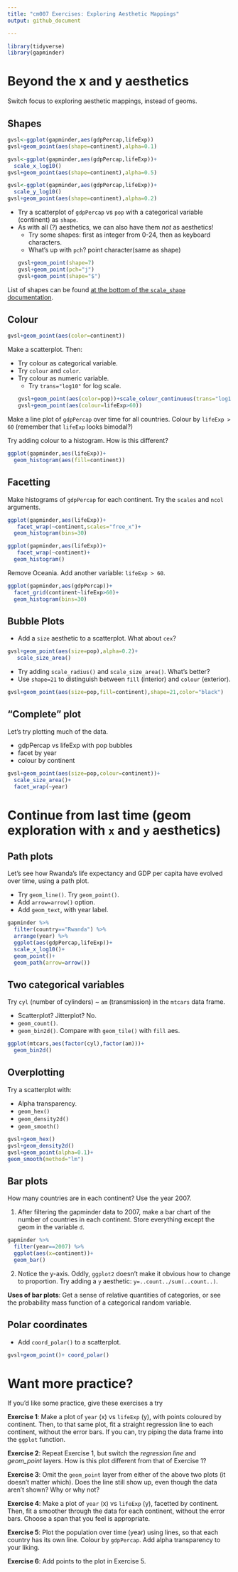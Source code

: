 ```yaml
---
title: "cm007 Exercises: Exploring Aesthetic Mappings"
output: github_document

---
```


```r
library(tidyverse)
library(gapminder)
```


# Beyond the x and y aesthetics

Switch focus to exploring aesthetic mappings, instead of geoms. 

## Shapes
```r
gvsl<-ggplot(gapminder,aes(gdpPercap,lifeExp))
gvsl+geom_point(aes(shape=continent),alpha=0.1)

gvsl<-ggplot(gapminder,aes(gdpPercap,lifeExp))+
  scale_x_log10()
gvsl+geom_point(aes(shape=continent),alpha=0.5)

gvsl<-ggplot(gapminder,aes(gdpPercap,lifeExp))+
  scale_y_log10()
gvsl+geom_point(aes(shape=continent),alpha=0.2)
```


- Try a scatterplot of `gdpPercap` vs `pop` with a categorical variable (continent) as `shape`.
- As with all (?) aesthetics, we can also have them _not_ as aesthetics!
    - Try some shapes: first as integer from 0-24, then as keyboard characters.
    - What's up with `pch`? point character(same as shape)
```r
gvsl+geom_point(shape=7)
gvsl+geom_point(pch="j")
gvsl+geom_point(shape="$")
```

List of shapes can be found [at the bottom of the `scale_shape` documentation](https://ggplot2.tidyverse.org/reference/scale_shape.html).

## Colour
```r
gvsl+geom_point(aes(color=continent))
```


Make a scatterplot. Then:

- Try colour as categorical variable.
- Try `colour` and `color`. 
- Try colour as numeric variable.
    - Try `trans="log10"` for log scale.
```r
gvsl+geom_point(aes(color=pop))+scale_colour_continuous(trans="log10")
gvsl+geom_point(aes(colour=lifeExp>60))
```


Make a line plot of `gdpPercap` over time for all countries. Colour by `lifeExp > 60` (remember that `lifeExp` looks bimodal?)


Try adding colour to a histogram. How is this different?
```r
ggplot(gapminder,aes(lifeExp))+
  geom_histogram(aes(fill=continent))
```


## Facetting

Make histograms of `gdpPercap` for each continent. Try the `scales` and `ncol` arguments. 
```r
ggplot(gapminder,aes(lifeExp))+
   facet_wrap(~continent,scales="free_x")+
  geom_histogram(bins=30)

ggplot(gapminder,aes(lifeExp))+
   facet_wrap(~continent)+
  geom_histogram()
```


Remove Oceania. Add another variable: `lifeExp > 60`. 
```r
ggplot(gapminder,aes(gdpPercap))+
  facet_grid(continent~lifeExp>60)+
  geom_histogram(bins=30)
```


## Bubble Plots

- Add a `size` aesthetic to a scatterplot. What about `cex`?
```r
gvsl+geom_point(aes(size=pop),alpha=0.2)+
   scale_size_area()
```

- Try adding `scale_radius()` and `scale_size_area()`. What's better?
- Use `shape=21` to distinguish between `fill` (interior) and `colour` (exterior).
```r
gvsl+geom_point(aes(size=pop,fill=continent),shape=21,color="black")
```


## "Complete" plot

Let's try plotting much of the data.

- gdpPercap vs lifeExp with pop bubbles
- facet by year
- colour by continent
```r
gvsl+geom_point(aes(size=pop,colour=continent))+
  scale_size_area()+
  facet_wrap(~year)
```



# Continue from last time (geom exploration with `x` and `y` aesthetics)

## Path plots

Let's see how Rwanda's life expectancy and GDP per capita have evolved over time, using a path plot.

- Try `geom_line()`. Try `geom_point()`.
- Add `arrow=arrow()` option.
- Add `geom_text`, with year label. 

```r
gapminder %>% 
  filter(country=="Rwanda") %>% 
  arrange(year) %>% 
  ggplot(aes(gdpPercap,lifeExp))+
  scale_x_log10()+
  geom_point()+
  geom_path(arrow=arrow())
```



## Two categorical variables

Try `cyl` (number of cylinders) ~ `am` (transmission) in the `mtcars` data frame.

- Scatterplot? Jitterplot? No.
- `geom_count()`.
- `geom_bin2d()`. Compare with `geom_tile()` with `fill` aes.
```r
ggplot(mtcars,aes(factor(cyl),factor(am)))+
  geom_bin2d()
```


## Overplotting

Try a scatterplot with:

- Alpha transparency.
- `geom_hex()`
- `geom_density2d()`
- `geom_smooth()`
```r
gvsl+geom_hex()
gvsl+geom_density2d()
gvsl+geom_point(alpha=0.1)+
geom_smooth(method="lm")
```


## Bar plots

How many countries are in each continent? Use the year 2007.

1. After filtering the gapminder data to 2007, make a bar chart of the number of countries in each continent. Store everything except the geom in the variable `d`.

```r
gapminder %>% 
  filter(year==2007) %>% 
  ggplot(aes(x=continent))+
  geom_bar()
```


2. Notice the y-axis. Oddly, `ggplot2` doesn't make it obvious how to change to proportion. Try adding a `y` aesthetic: `y=..count../sum(..count..)`.



__Uses of bar plots__: Get a sense of relative quantities of categories, or see the probability mass function of a categorical random variable.



## Polar coordinates

- Add `coord_polar()` to a scatterplot.
```r
gvsl+geom_point()+ coord_polar()
```


# Want more practice?

If you'd like some practice, give these exercises a try

__Exercise 1__: Make a plot of `year` (x) vs `lifeExp` (y), with points coloured by continent. Then, to that same plot, fit a straight regression line to each continent, without the error bars. If you can, try piping the data frame into the `ggplot` function.

__Exercise 2__: Repeat Exercise 1, but switch the _regression line_ and _geom\_point_ layers. How is this plot different from that of Exercise 1?

__Exercise 3__: Omit the `geom_point` layer from either of the above two plots (it doesn't matter which). Does the line still show up, even though the data aren't shown? Why or why not?

__Exercise 4__: Make a plot of `year` (x) vs `lifeExp` (y), facetted by continent. Then, fit a smoother through the data for each continent, without the error bars. Choose a span that you feel is appropriate.

__Exercise 5__: Plot the population over time (year) using lines, so that each country has its own line. Colour by `gdpPercap`. Add alpha transparency to your liking. 

__Exercise 6__: Add points to the plot in Exercise 5.